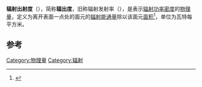 '''辐射出射度'''（{{lang|en|radiant exitance}}），简称'''辐出度'''，旧称辐射发射率（{{lang|en|radiant emittance}}），是表示[[辐射|辐射]][[功率密度|功率密度]]的[[物理量|物理量]]，定义为离开表面一点处的面元的[[辐射能通量|辐射能通量]]除以该面元[[面积|面积]]<ref name="GB">{{Cite GB|id =3102.6 |title =光及有关电磁辐射的量和单位 |year =1993 |previous =1986 |promulgate_date =1993-01-02 |effective_date =1994-07-01 }}</ref>，单位为瓦特每平方米。

== 参考 ==
{{reflist}}

{{物理学小作品}}

[[Category:物理量|Category:物理量]]
[[Category:辐射|Category:辐射]]